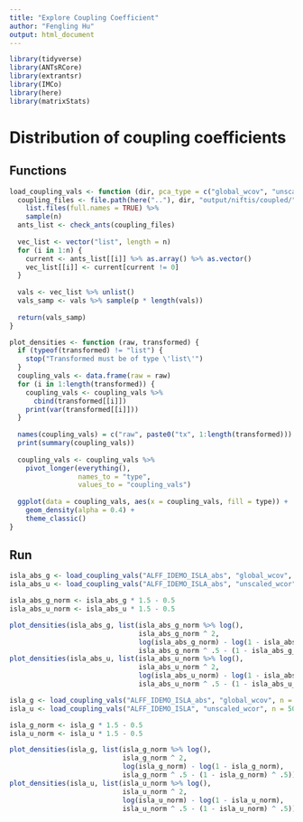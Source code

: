 ```yaml
---
title: "Explore Coupling Coefficient"
author: "Fengling Hu"
output: html_document
---
```


```r
library(tidyverse)
library(ANTsRCore)
library(extrantsr)
library(IMCo)
library(here)
library(matrixStats)
```

# Distribution of coupling coefficients
## Functions
```r
load_coupling_vals <- function (dir, pca_type = c("global_wcov", "unscaled_wcor"), n = 50, p = 0.5) {
  coupling_files <- file.path(here(".."), dir, "output/niftis/coupled/", pca_type) %>% 
    list.files(full.names = TRUE) %>% 
    sample(n)
  ants_list <- check_ants(coupling_files)
  
  vec_list <- vector("list", length = n)
  for (i in 1:n) {
    current <- ants_list[[i]] %>% as.array() %>% as.vector()
    vec_list[[i]] <- current[current != 0]
  }
  
  vals <- vec_list %>% unlist()
  vals_samp <- vals %>% sample(p * length(vals))
  
  return(vals_samp)
}

plot_densities <- function (raw, transformed) {
  if (typeof(transformed) != "list") {
    stop("Transformed must be of type \'list\'")
  }
  coupling_vals <- data.frame(raw = raw)
  for (i in 1:length(transformed)) {
    coupling_vals <- coupling_vals %>% 
      cbind(transformed[[i]])
    print(var(transformed[[i]]))
  }
  
  names(coupling_vals) = c("raw", paste0("tx", 1:length(transformed)))
  print(summary(coupling_vals))
  
  coupling_vals <- coupling_vals %>% 
    pivot_longer(everything(),
                 names_to = "type",
                 values_to = "coupling_vals")
  
  ggplot(data = coupling_vals, aes(x = coupling_vals, fill = type)) +
    geom_density(alpha = 0.4) +
    theme_classic()
}
```

## Run
```r
isla_abs_g <- load_coupling_vals("ALFF_IDEMO_ISLA_abs", "global_wcov", n = 50, p = 0.01)
isla_abs_u <- load_coupling_vals("ALFF_IDEMO_ISLA_abs", "unscaled_wcor", n = 50, p = 0.01)

isla_abs_g_norm <- isla_abs_g * 1.5 - 0.5
isla_abs_u_norm <- isla_abs_u * 1.5 - 0.5

plot_densities(isla_abs_g, list(isla_abs_g_norm %>% log(),
                                isla_abs_g_norm ^ 2,
                                log(isla_abs_g_norm) - log(1 - isla_abs_g_norm),
                                isla_abs_g_norm ^ .5 - (1 - isla_abs_g_norm) ^ .5))
plot_densities(isla_abs_u, list(isla_abs_u_norm %>% log(),
                                isla_abs_u_norm ^ 2,
                                log(isla_abs_u_norm) - log(1 - isla_abs_u_norm),
                                isla_abs_u_norm ^ .5 - (1 - isla_abs_u_norm) ^ .5))
```

```r
isla_g <- load_coupling_vals("ALFF_IDEMO_ISLA_abs", "global_wcov", n = 50, p = 0.01)
isla_u <- load_coupling_vals("ALFF_IDEMO_ISLA", "unscaled_wcor", n = 50, p = 0.01)

isla_g_norm <- isla_g * 1.5 - 0.5
isla_u_norm <- isla_u * 1.5 - 0.5

plot_densities(isla_g, list(isla_g_norm %>% log(),
                            isla_g_norm ^ 2,
                            log(isla_g_norm) - log(1 - isla_g_norm),
                            isla_g_norm ^ .5 - (1 - isla_g_norm) ^ .5))
plot_densities(isla_u, list(isla_u_norm %>% log(),
                            isla_u_norm ^ 2,
                            log(isla_u_norm) - log(1 - isla_u_norm),
                            isla_u_norm ^ .5 - (1 - isla_u_norm) ^ .5))
```


